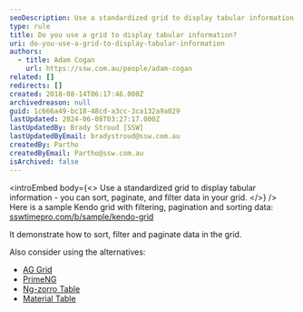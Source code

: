 ```yaml
---
seoDescription: Use a standardized grid to display tabular information and enhance data manipulation capabilities with sorting, filtering, and pagination features.
type: rule
title: Do you use a grid to display tabular information?
uri: do-you-use-a-grid-to-display-tabular-information
authors:
  - title: Adam Cogan
    url: https://ssw.com.au/people/adam-cogan
related: []
redirects: []
created: 2018-08-14T06:17:46.000Z
archivedreason: null
guid: 1c666a49-bc18-48cd-a3cc-3ca132a9a029
lastUpdated: 2024-06-08T03:27:17.000Z
lastUpdatedBy: Brady Stroud [SSW]
lastUpdatedByEmail: bradystroud@ssw.com.au
createdBy: Partho
createdByEmail: Partho@ssw.com.au
isArchived: false
---
```


<introEmbed
  body={<>
Use a standardized grid to display tabular information - you can sort, paginate, and filter data in your grid.
  </>}
/>
Here is a sample Kendo grid with filtering, pagination and sorting data: [sswtimepro.com/b/sample/kendo-grid](https://ssw.sswtimepro.com/b/sample/kendo-grid)

It demonstrate how to sort, filter and paginate data in the grid.

Also consider using the alternatives:

- [AG Grid](https://www.ag-grid.com)
- [PrimeNG](https://www.primefaces.org/primeng/#/)
- [Ng-zorro Table](https://ng.ant.design/components/table/en)
- [Material Table](https://material.angular.io/components/table/overview)

